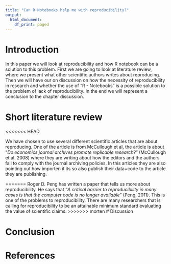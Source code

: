 ```yaml
---
title: "Can R Notebooks help me with reproducibility?"
output:
  html_document:
    df_print: paged
---
```


# Introduction

In this paper we will look at reproducibility and how R notebook can be a solution to this problem. First we are going to look at literature review, where we present what other scientific authors writes about reproducing. Then we will have our on discussion on how the necessity of reproducibility in research and whether the use of "R - Notebooks" is a possible solution to the problem of lack of reproducibility. In the end we will represent a conclusion to the chapter discussion.  

# Short literature review


<<<<<<< HEAD

We have chosen to use several different scientific articles that are about reproducing. One of the article is from McCullough et al, the article is about "*Do economics journal archives promote replicable research?*" (McCullough et al. 2008)
where they are writing about how the editors and the authors fail to comply with the journal archiving policies. In this articles they are also pointing out how importen it its so also publish their data+code to the article they are publishing. 

=======
Roger D. Peng has written a paper that tells us more about reproducibility. He says that "*A critical barrier to reproducibility in many cases is that the computer code is no longer available*" (Peng, 2011).  This is one of the problems to reproducibility. There are many researchers that is calling for reproducibility to be an attainable minimum standard evaluating the value of scientific claims.
>>>>>>> morten
# Discussion


# Conclusion

# References

